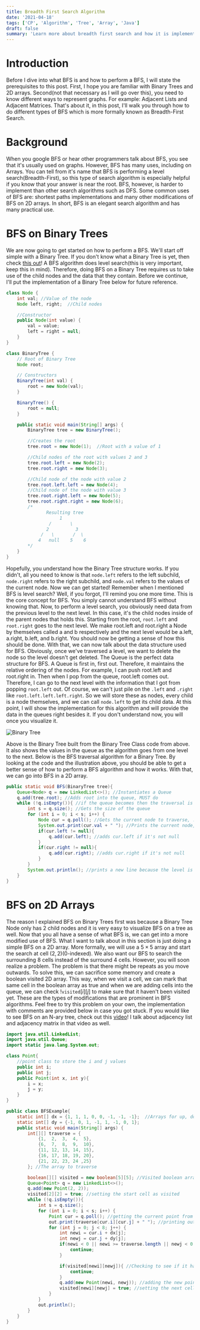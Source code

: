 ```yaml
---
title: Breadth First Search Algorithm
date: '2021-04-18'
tags: ['CP', 'Algorithm', 'Tree', 'Array', 'Java']
draft: false
summary: 'Learn more about breadth first search and how it is implemented on arrays and trees!'
---
```


# Introduction

Before I dive into what BFS is and how to perform a BFS, I will state the prerequisites to this post. First, I hope you are familiar with Binary Trees and 2D arrays. Second(not that necessary as I will go over this), you need to know different ways to represent graphs. For example: Adjacent Lists and Adjacent Matrices. That's about it, in this post, I'll walk you through how to do different types of BFS which is more formally known as Breadth-First Search.


# Background

When you google BFS or hear other programmers talk about BFS, you see that it's usually used on graphs. However, BFS has many uses, including on Arrays. You can tell from it's name that BFS is performing a level search(Breadth-First), so this type of search algorithm is especially helpful if you know that your answer is near the root. BFS, however, is harder to implement than other search algorithms such as DFS. Some common uses of BFS are: shortest paths implementations and many other modifications of BFS on 2D arrays. In short, BFS is an elegant search algorithm and has many practical use.


# BFS on Binary Trees

We are now going to get started on how to perform a BFS. We'll start off simple with a Binary Tree. If you don't know what a Binary Tree is yet, then check [this out](https://en.wikipedia.org/wiki/Binary_tree#:~:text=In%20computer%20science%2C%20a%20binary,child%20and%20the%20right%20child)! A BFS algorithm does level search(this is very important, keep this in mind). Therefore, doing BFS on a Binary Tree requires us to take use of the child nodes and the data that they contain. Before we continue, I'll put the implementation of a Binary Tree below for future reference.

```java
class Node {
    int val; //Value of the node
    Node left, right;  //Child nodes

    //Constructor
    public Node(int value) {
        val = value;
        left = right = null;
    }
}

class BinaryTree {
    // Root of Binary Tree
    Node root;

    // Constructors
    BinaryTree(int val) {
        root = new Node(val);
    }

    BinaryTree() {
        root = null;
    }

    public static void main(String[] args) {
        BinaryTree tree = new BinaryTree();

        //Creates the root
        tree.root = new Node(1);  //Root with a value of 1

        //Child nodes of the root with values 2 and 3
        tree.root.left = new Node(2);
        tree.root.right = new Node(3);

        //Child node of the node with value 2
        tree.root.left.left = new Node(4);
        //Child node of the node with value 3
        tree.root.right.left = new Node(5);
        tree.root.right.right = new Node(6);
        /*
               Resulting tree
                    1
                /       \
               2          3
             /   \       /  \
            4   null    5    6
        */
    }
}
```

Hopefully, you understand how the Binary Tree structure works. If you didn't, all you need to know is that ```node.left``` refers to the left subchild, `node.right` refers to the right subchild, and ```node.val``` refers to the values of the current node. Now we can get started! Remember when I mentioned BFS is level search? Well, if you forgot, I'll remind you one more time. This is the core concept for BFS. You simply cannot understand BFS without knowing that. Now, to perform a level search, you obviously need data from the previous level to the next level. In this case, it's the child nodes inside of the parent nodes that holds this. Starting from the root, ```root.left``` and ```root.right``` goes to the next level. We make root.left and root.right a Node by themselves called a and b respectively and the next level would be a.left, a.right, b.left, and b.right. You should now be getting a sense of how this should be done. With that, we can now talk about the data structure used for BFS. Obviously, once we've traversed a level, we want to delete the node so the level doesn't get deleted. The Queue is the perfect data structure for BFS. A Queue is first in, first out. Therefore, it maintains the relative ordering of the nodes. For example, I can push root.left and root.right in. Then when I pop from the queue, root.left comes out. Therefore, I can go to the next level with the information that I got from popping ```root.left``` out. Of course, we can't just pile on the ```.left``` and `.right` like ```root.left.left.left.right```. So we will store these as nodes, every child is a node themselves, and we can call ```node.left``` to get its child data. At this point, I will show the implementation for this algorithm and will provide the data in the queues right besides it. If you don't understand now, you will once you visualize it.



![Binary Tree](/static/images/BinaryTree.svg)


Above is the Binary Tree built from the Binary Tree Class code from above. It also shows the values in the queue as the algorithm goes from one level to the next. Below is the BFS traversal algorithm for a Binary Tree. By looking at the code and the illustration above, you should be able to get a better sense of how to perform a BFS algorithm and how it works. With that, we can go into BFS in a 2D array.


```java
public static void BFS(BinaryTree tree){
    Queue<Node> q = new LinkedList<>(); //Instantiates a Queue
    q.add(tree.root); //Adds root into the queue, MUST do
    while (!q.isEmpty()){ //if the queue becomes then the traversal is over
        int s = q.size(); //Gets the size of the queue
        for (int i = 0; i < s; i++) {
            Node cur = q.poll(); //Gets the current node to traverse, .poll() returns the Node and pops it
            System.out.print(cur.val + " "); //Prints the current node, notice that it is not println because the level might not have finished yet
            if(cur.left != null){
                q.add(cur.left); //adds cur.left if it's not null
            }
            if(cur.right != null){
                q.add(cur.right); //adds cur.right if it's not null
            }
        }
        System.out.println(); //prints a new line because the level is finished
    }
}
```

# BFS on 2D Arrays
The reason I explained BFS on Binary Trees first was because a Binary Tree Node only has 2 child nodes and it is very easy to visualize BFS on a tree as well. Now that you all have a sense of what BFS is, we can get into a more modified use of BFS. What I want to talk about in this section is just doing a simple BFS on a 2D array. More formally, we will use a $5\times5$ array and start the search at cell $(2, 2)$($0$-indexed). We also want our BFS to search the surrounding 8 cells instead of the surround 4 cells. However, you will soon realize a problem. The problem is that there might be repeats as you move outwards. To solve this, we can sacrifice some memory and create a boolean visited 2D array. This way, when we visit a cell, we can mark that same cell in the boolean array as true and when we are adding cells into the queue, we can check $!\texttt{visited}[i][j]$ to make sure that it haven't been visited yet. These are the types of modifications that are prominent in BFS algorithms. Feel free to try this problem on your own, the implementation with comments are provided below in case you got stuck. If you would like to see BFS on an N-ary tree, check out this [video](https://youtu.be/0YUcPizIZPI)! I talk about adjacency list and adjacency matrix in that video as well.


```java
import java.util.LinkedList;
import java.util.Queue;
import static java.lang.System.out;

class Point{
    //point class to store the i and j values
    public int i;
    public int j;
    public Point(int x, int y){
        i = x;
        j = y;
    }
}

public class BFSExample{
    static int[] dx = {1, 1, 1, 0, 0, -1, -1, -1};  //Arrays for up, down, right, left movement
    static int[] dy = {-1, 0, 1, -1, 1, -1, 0, 1};
    public static void main(String[] args) {
        int[][] traverse = {
            {1,  2,  3,  4,  5},
            {6,  7,  8,  9,  10},
            {11, 12, 13, 14, 15},
            {16, 17, 18, 19, 20},
            {21, 22, 23, 24 ,25}
        }; //The array to traverse

        boolean[][] visited = new boolean[5][5]; //Visited boolean array
        Queue<Point> q = new LinkedList<>();
        q.add(new Point(2, 2));
        visited[2][2] = true; //setting the start cell as visited
        while (!q.isEmpty()){
            int s = q.size();
            for (int i = 0; i < s; i++) {
                Point cur = q.poll(); //getting the current point from the queue
                out.print(traverse[cur.i][cur.j] + " "); //printing out the current value
                for (int j = 0; j < 8; j++) {
                    int newi = cur.i + dx[j];
                    int newj = cur.j + dy[j];
                    if(newi < 0 || newi >= traverse.length || newj < 0 || newj >= traverse[0].length){ //Checking if the newi and newj are out of bounds
                        continue;
                    }

                    if(visited[newi][newj]){ //Checking to see if it has already been visited
                        continue;
                    }
                    q.add(new Point(newi, newj)); //adding the new points into the queue
                    visited[newi][newj] = true; //setting the next cells as visited
                }
            }
            out.println();
        }
    }
}
```
